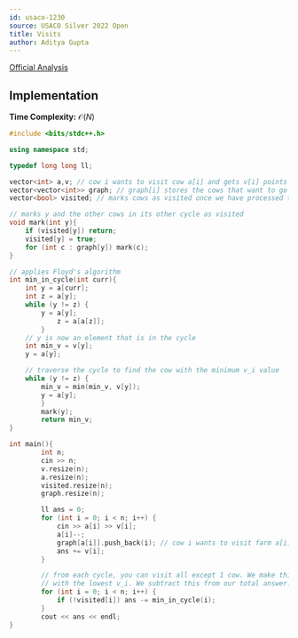 ```yaml
---
id: usaco-1230
source: USACO Silver 2022 Open
title: Visits
author: Aditya Gupta
---
```


[Official Analysis](http://www.usaco.org/current/data/sol_prob1_silver_open22.html)


## Implementation

**Time Complexity:** $\mathcal{O}(N)$

<LanguageSection>

<CPPSection>

```cpp
#include <bits/stdc++.h>

using namespace std;

typedef long long ll;

vector<int> a,v; // cow i wants to visit cow a[i] and gets v[i] points
vector<vector<int>> graph; // graph[i] stores the cows that want to go to farm i
vector<bool> visited; // marks cows as visited once we have processed them

// marks y and the other cows in its other cycle as visited
void mark(int y){
	if (visited[y]) return;
	visited[y] = true;
	for (int c : graph[y]) mark(c);
}

// applies Floyd's algorithm
int min_in_cycle(int curr){
	int y = a[curr];
	int z = a[y];
	while (y != z) {
		y = a[y];
        	z = a[a[z]];
    	}
	// y is now an element that is in the cycle
	int min_v = v[y];
	y = a[y];

	// traverse the cycle to find the cow with the minimum v_i value
	while (y != z) {
		min_v = min(min_v, v[y]);
		y = a[y];
    	}
    	mark(y);
    	return min_v;
}

int main(){
    	int n;
    	cin >> n;
    	v.resize(n);
    	a.resize(n);
    	visited.resize(n);
    	graph.resize(n);

    	ll ans = 0;
    	for (int i = 0; i < n; i++) {
        	cin >> a[i] >> v[i];
        	a[i]--;
        	graph[a[i]].push_back(i); // cow i wants to visit farm a[i]
        	ans += v[i];
    	}

    	// from each cycle, you can visit all except 1 cow. We make this cow the one
    	// with the lowest v_i. We subtract this from our total answer.
    	for (int i = 0; i < n; i++) {
        	if (!visited[i]) ans -= min_in_cycle(i);
    	}
    	cout << ans << endl;
}
```
</CPPSection>
</LanguageSection>
